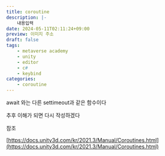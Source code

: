 ```yaml
---
title: coroutine
description: |-
    내용입력
date: 2024-05-11T02:11:24+09:00
preview: 이미지 주소
draft: false
tags:
    - metaverse academy
    - unity
    - editor
    - c#
    - keybind
categories:
    - coroutine
---
```


await 와는 다른 settimeout과 같은 함수이다 

추후 이해가 되면 다시 작성하겠다

참조

[https://docs.unity3d.com/kr/2021.3/Manual/Coroutines.html](https://docs.unity3d.com/kr/2021.3/Manual/Coroutines.html)